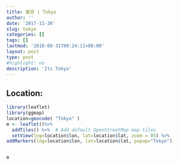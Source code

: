 ```yaml
---
title: 東京 | Tokyo
author: ''
date: '2017-11-30'
slug: tokyo
categories: []
tags: []
lastmod: '2018-08-31T00:24:11+08:00'
layout: post
type: post
#highlight: no
description: 'Its Tokyo'
---
```


## Location:
```r
library(leaflet)
library(ggmap)
location=geocode( "Tokyo" )
m <- leaflet()%>%
  addTiles() %>%  # Add default OpenStreetMap map tiles
  setView(lng=location$lon, lat=location$lat, zoom = 05) %>%
addMarkers(lng=location$lon, lat=location$lat, popup="Tokyo")


m

```




